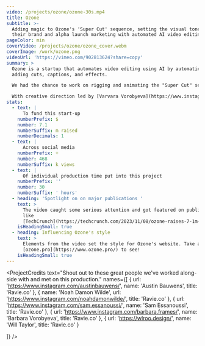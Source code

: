 ```yaml
---
video: /projects/ozone/ozone-30s.mp4
title: Ozone
subtitle: >-
  Adding magic to Ozone's 'Super Cut' sequence, setting the visual tone for
  their brand and alpha launch marketing with automated AI video editing.
pageColor: min
coverVideo: /projects/ozone/ozone_cover.webm
coverImage: /work/ozone.png
videoUrl: 'https://vimeo.com/902813624?share=copy'
summary: >
  Ozone is a startup that automates video editing using AI by automatically
  adding cuts, captions, and effects.

  We had the chance to work on rigging and animating the "Super Cut" sequence of this 30-second product video for [Ravie.co](https://ravie.co/) alongside additional scenes.

  With creative direction led by [Varvara Vorobyeva](https://www.instagram.com/barbara.frames/) and [Noah Damon Wilde](https://www.instagram.com/noahdamonwilde/), the visual style of the final video set the tone for Ozone's brand image and was a template for their alpha launch marketing and branding.
stats:
  - text: |
      To fund this start-up
    numberPrefix: $
    number: 7.1
    numberSuffix: m raised
    numberDecimals: 1
  - text: |
      Across social media
    numberPrefix: +
    number: 468
    numberSuffix: k views
  - text: |
      Of individual production time put into this project
    numberPrefix: ''
    number: 30
    numberSuffix: ' hours'
  - heading: 'Spotlight on on major publications '
    text: >
      The video caught some serious attention and got featured on publications
      like
      [TechCrunch](https://techcrunch.com/2023/11/08/ozone-raises-7-1m-to-scale-its-ai-powered-collaborative-video-editor/).
    isHeadingSmall: true
  - heading: Influencing Ozone's style
    text: >
      Elements from the video set the style for Ozone's website. Take a peek at
      [ozone.pro](https://www.ozone.pro/) to see!
    isHeadingSmall: true
---
```


<ProjectCredits
  text="Shout out to these great people we've worked along-side with and met on this production."
  names={[
    {
      url: 'https://www.instagram.com/austinbauwens/',
      name: 'Austin Bauwens',
      title: 'Ravie.co'
    },
    {
      name: 'Noah Damon Wilde',
      url: 'https://www.instagram.com/noahdamonwilde/',
      title: 'Ravie.co'
    },
    {
      url: 'https://www.instagram.com/sam.essanoussi/',
      name: 'Sam Essanoussi',
      title: 'Ravie.co'
    },
    {
      url: 'https://www.instagram.com/barbara.frames/',
      name: 'Barbara Vorobyeva',
      title: 'Ravie.co'
    },
    {
      url: 'https://wlroo.design/',
      name: 'Will Taylor',
      title: 'Ravie.co'
    }

]}
/>
